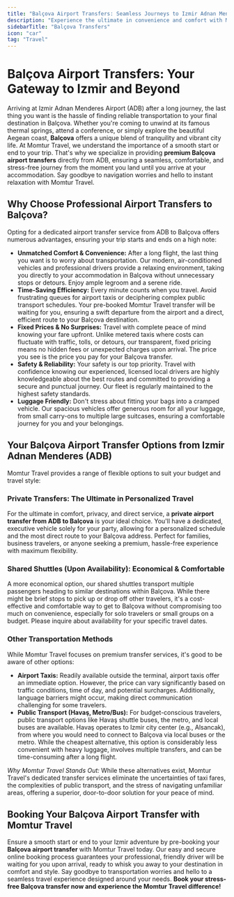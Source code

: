 ```yaml
---
title: "Balçova Airport Transfers: Seamless Journeys to Izmir Adnan Menderes (ADB)"
description: "Experience the ultimate in convenience and comfort with Momtur Travel's reliable Balçova airport transfer services. Discover seamless, stress-free journeys between Balçova and Izmir Adnan Menderes Airport (ADB) for a perfect start or end to your trip."
sidebarTitle: "Balçova Transfers"
icon: "car"
tag: "Travel"
---
```


# Balçova Airport Transfers: Your Gateway to Izmir and Beyond

Arriving at Izmir Adnan Menderes Airport (ADB) after a long journey, the last thing you want is the hassle of finding reliable transportation to your final destination in Balçova. Whether you're coming to unwind at its famous thermal springs, attend a conference, or simply explore the beautiful Aegean coast, **Balçova** offers a unique blend of tranquility and vibrant city life. At Momtur Travel, we understand the importance of a smooth start or end to your trip. That's why we specialize in providing **premium Balçova airport transfers** directly from ADB, ensuring a seamless, comfortable, and stress-free journey from the moment you land until you arrive at your accommodation. Say goodbye to navigation worries and hello to instant relaxation with Momtur Travel.

## Why Choose Professional Airport Transfers to Balçova?

Opting for a dedicated airport transfer service from ADB to Balçova offers numerous advantages, ensuring your trip starts and ends on a high note:

*   **Unmatched Comfort & Convenience:** After a long flight, the last thing you want is to worry about transportation. Our modern, air-conditioned vehicles and professional drivers provide a relaxing environment, taking you directly to your accommodation in Balçova without unnecessary stops or detours. Enjoy ample legroom and a serene ride.
*   **Time-Saving Efficiency:** Every minute counts when you travel. Avoid frustrating queues for airport taxis or deciphering complex public transport schedules. Your pre-booked Momtur Travel transfer will be waiting for you, ensuring a swift departure from the airport and a direct, efficient route to your Balçova destination.
*   **Fixed Prices & No Surprises:** Travel with complete peace of mind knowing your fare upfront. Unlike metered taxis where costs can fluctuate with traffic, tolls, or detours, our transparent, fixed pricing means no hidden fees or unexpected charges upon arrival. The price you see is the price you pay for your Balçova transfer.
*   **Safety & Reliability:** Your safety is our top priority. Travel with confidence knowing our experienced, licensed local drivers are highly knowledgeable about the best routes and committed to providing a secure and punctual journey. Our fleet is regularly maintained to the highest safety standards.
*   **Luggage Friendly:** Don't stress about fitting your bags into a cramped vehicle. Our spacious vehicles offer generous room for all your luggage, from small carry-ons to multiple large suitcases, ensuring a comfortable journey for you and your belongings.

## Your Balçova Airport Transfer Options from Izmir Adnan Menderes (ADB)

Momtur Travel provides a range of flexible options to suit your budget and travel style:

### Private Transfers: The Ultimate in Personalized Travel

For the ultimate in comfort, privacy, and direct service, a **private airport transfer from ADB to Balçova** is your ideal choice. You'll have a dedicated, executive vehicle solely for your party, allowing for a personalized schedule and the most direct route to your Balçova address. Perfect for families, business travelers, or anyone seeking a premium, hassle-free experience with maximum flexibility.

### Shared Shuttles (Upon Availability): Economical & Comfortable

A more economical option, our shared shuttles transport multiple passengers heading to similar destinations within Balçova. While there might be brief stops to pick up or drop off other travelers, it's a cost-effective and comfortable way to get to Balçova without compromising too much on convenience, especially for solo travelers or small groups on a budget. Please inquire about availability for your specific travel dates.

### Other Transportation Methods

While Momtur Travel focuses on premium transfer services, it's good to be aware of other options:

*   **Airport Taxis:** Readily available outside the terminal, airport taxis offer an immediate option. However, the price can vary significantly based on traffic conditions, time of day, and potential surcharges. Additionally, language barriers might occur, making direct communication challenging for some travelers.
*   **Public Transport (Havaş, Metro/Bus):** For budget-conscious travelers, public transport options like Havaş shuttle buses, the metro, and local buses are available. Havaş operates to Izmir city center (e.g., Alsancak), from where you would need to connect to Balçova via local buses or the metro. While the cheapest alternative, this option is considerably less convenient with heavy luggage, involves multiple transfers, and can be time-consuming after a long flight.

*Why Momtur Travel Stands Out:* While these alternatives exist, Momtur Travel's dedicated transfer services eliminate the uncertainties of taxi fares, the complexities of public transport, and the stress of navigating unfamiliar areas, offering a superior, door-to-door solution for your peace of mind.

## Booking Your Balçova Airport Transfer with Momtur Travel

Ensure a smooth start or end to your Izmir adventure by pre-booking your **Balçova airport transfer** with Momtur Travel today. Our easy and secure online booking process guarantees your professional, friendly driver will be waiting for you upon arrival, ready to whisk you away to your destination in comfort and style. Say goodbye to transportation worries and hello to a seamless travel experience designed around your needs. **Book your stress-free Balçova transfer now and experience the Momtur Travel difference!**